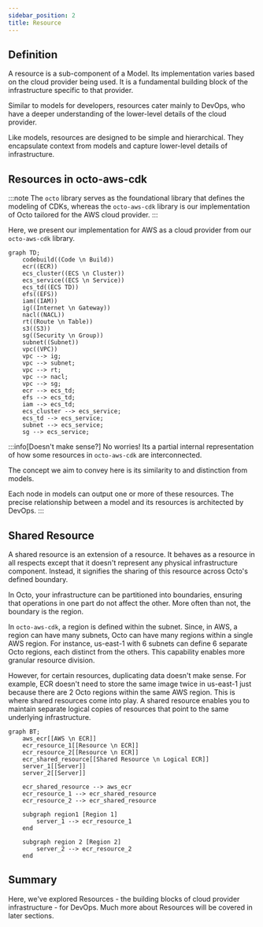 ```yaml
---
sidebar_position: 2
title: Resource
---
```


## Definition
A resource is a sub-component of a Model. Its implementation varies based on the cloud provider being used.
It is a fundamental building block of the infrastructure specific to that provider.

Similar to models for developers, resources cater mainly to DevOps,
who have a deeper understanding of the lower-level details of the cloud provider.

Like models, resources are designed to be simple and hierarchical.
They encapsulate context from models and capture lower-level details of infrastructure.

## Resources in octo-aws-cdk
:::note
The `octo` library serves as the foundational library that defines the modeling of CDKs,
whereas the `octo-aws-cdk` library is our implementation of Octo tailored for the AWS cloud provider.
:::

Here, we present our implementation for AWS as a cloud provider from our `octo-aws-cdk` library.

```mermaid
graph TD;
    codebuild((Code \n Build))
    ecr((ECR))
    ecs_cluster((ECS \n Cluster))
    ecs_service((ECS \n Service))
    ecs_td((ECS TD))
    efs((EFS))
    iam((IAM))
    ig((Internet \n Gateway))
    nacl((NACL))
    rt((Route \n Table))
    s3((S3))
    sg((Security \n Group))
    subnet((Subnet))
    vpc((VPC))
    vpc --> ig;
    vpc --> subnet;
    vpc --> rt;
    vpc --> nacl;
    vpc --> sg;
    ecr --> ecs_td;
    efs --> ecs_td;
    iam --> ecs_td;
    ecs_cluster --> ecs_service;
    ecs_td --> ecs_service;
    subnet --> ecs_service;
    sg --> ecs_service;
```

:::info[Doesn't make sense?]
No worries! Its a partial internal representation of how some resources in `octo-aws-cdk` are interconnected.

The concept we aim to convey here is its similarity to and distinction from models.

Each node in models can output one or more of these resources.
The precise relationship between a model and its resources is architected by DevOps.
:::

## Shared Resource
A shared resource is an extension of a resource.
It behaves as a resource in all respects except that it doesn't represent any physical infrastructure component.
Instead, it signifies the sharing of this resource across Octo's defined boundary.

In Octo, your infrastructure can be partitioned into boundaries,
ensuring that operations in one part do not affect the other.
More often than not, the boundary is the region.

In `octo-aws-cdk`, a region is defined within the subnet.
Since, in AWS, a region can have many subnets, Octo can have many regions within a single AWS region.
For instance, us-east-1 with 6 subnets can define 6 separate Octo regions, each distinct from the others.
This capability enables more granular resource division.

However, for certain resources, duplicating data doesn't make sense.
For example, ECR doesn't need to store the same image twice in us-east-1
just because there are 2 Octo regions within the same AWS region.
This is where shared resources come into play.
A shared resource enables you to maintain separate logical copies of resources
that point to the same underlying infrastructure.

```mermaid
graph BT;
    aws_ecr[[AWS \n ECR]]
    ecr_resource_1[[Resource \n ECR]]
    ecr_resource_2[[Resource \n ECR]]
    ecr_shared_resource[[Shared Resource \n Logical ECR]]
    server_1[[Server]]
    server_2[[Server]]

    ecr_shared_resource --> aws_ecr
    ecr_resource_1 --> ecr_shared_resource
    ecr_resource_2 --> ecr_shared_resource

    subgraph region1 [Region 1]
        server_1 --> ecr_resource_1
    end

    subgraph region 2 [Region 2]
        server_2 --> ecr_resource_2
    end
```

## Summary
Here, we've explored Resources - the building blocks of cloud provider infrastructure - for DevOps.
Much more about Resources will be covered in later sections.
